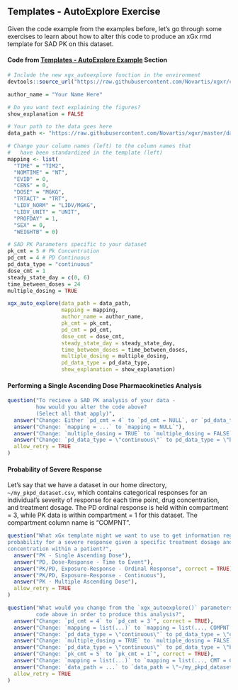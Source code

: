 ## Templates - AutoExplore Exercise


Given the code example from the examples before,
let's go through some exercises to learn about how to alter this code
to produce an xGx rmd template for SAD PK on this dataset.

#### Code from [Templates - AutoExplore Example](Templates - AutoExplore Example) Section
<!--
Due to `grader` package not being included on evaluating systems, 
the long calculation time of xgx_autoexplore, and 
the creation of directory strucutures which are hard to manage on shinyapps.io,
we will simply use a multiple choice question/answering system here.
-->

```r
# Include the new xgx_autoexplore function in the environment
devtools::source_url("https://raw.githubusercontent.com/Novartis/xgxr/chase/R/xgx_auto_explore.R", echo=FALSE)

author_name = "Your Name Here"

# Do you want text explaining the figures?
show_explanation = FALSE

# Your path to the data goes here
data_path <- "https://raw.githubusercontent.com/Novartis/xgxr/master/data_create/raw/nonlinear_pkpd.csv"

# Change your column names (left) to the column names that
#   have been standardized in the template (left)
mapping <- list(
  "TIME" = "TIM2",
  "NOMTIME" = "NT",
  "EVID" = 0,
  "CENS" = 0,
  "DOSE" = "MGKG",
  "TRTACT" = "TRT",
  "LIDV_NORM" = "LIDV/MGKG",
  "LIDV_UNIT" = "UNIT",
  "PROFDAY" = 1,
  "SEX" = 0,
  "WEIGHTB" = 0)

# SAD PK Parameters specific to your dataset
pk_cmt = 5 # Pk Concentration
pd_cmt = 4 # PD Continuous
pd_data_type = "continuous"
dose_cmt = 1
steady_state_day = c(0, 6)
time_between_doses = 24
multiple_dosing = TRUE

xgx_auto_explore(data_path = data_path,
                 mapping = mapping,
                 author_name = author_name,
                 pk_cmt = pk_cmt,
                 pd_cmt = pd_cmt,
                 dose_cmt = dose_cmt,
                 steady_state_day = steady_state_day,
                 time_between_doses = time_between_doses,
                 multiple_dosing = multiple_dosing,
                 pd_data_type = pd_data_type,
                 show_explanation = show_explanation)
```


#### Performing a Single Ascending Dose Pharmacokinetics Analysis

```r
question("To recieve a SAD PK analysis of your data - 
         how would you alter the code above?
         (Select all that apply)",
  answer("Change: Either `pd_cmt = 4` to `pd_cmt = NULL`, or `pd_data_type = \"continuous\"` to `pd_data_type = NULL`", correct = TRUE),
  answer("Change: `mapping = ...` to `mapping = NULL`"),
  answer("Change: `multiple_dosing = TRUE` to `multiple_dosing = FALSE`", correct = TRUE),
  answer("Change: `pd_data_type = \"continuous\"` to pd_data_type = \"binary\""),
  allow_retry = TRUE
)
```

#### Probability of Severe Response

Let's say that we have a dataset in our home directory, `~/my_pkpd_dataset.csv`, 
which contains categorical responses for an individual's severity of response
for each time point, drug concentration, and treatment dosage.
The PD ordinal response is held within compartment = 3, while PK data is within
compartment = 1 for this dataset. The compartment column name is "COMPNT".



```r
question("What xGx template might we want to use to get information regarding the 
probability for a severe response given a specific treatment dosage and drug
concentration within a patient?",
  answer("PK - Single Ascending Dose"),
  answer("PD, Dose-Response - Time to Event"),
  answer("PK/PD, Exposure-Response - Ordinal Response", correct = TRUE),
  answer("PK/PD, Exposure-Response - Continuous"),
  answer("PK - Multiple Ascending Dose"),
  allow_retry = TRUE
)
```

```r
question("What would you change from the `xgx_autoexplore()` parameters
         code above in order to produce this analysis?",
  answer("Change: `pd_cmt = 4` to `pd_cmt = 3`", correct = TRUE),
  answer("Change: `mapping = list(...)` to `mapping = list(..., COMPNT = CMT, ..)`"),
  answer("Change: `pd_data_type = \"continuous\"` to pd_data_type = \"ordinal\"", correct = TRUE),
  answer("Change: `multiple_dosing = TRUE` to `multiple_dosing = FALSE`"),
  answer("Change: `pd_data_type = \"continuous\"` to pd_data_type = \"binary\""),
  answer("Change: `pk_cmt = 5` to `pk_cmt = 1`", correct = TRUE),
  answer("Change: `mapping = list(...)` to `mapping = list(..., CMT = COMPNT, ..)`", correct = TRUE),
  answer("Change: `data_path = ...` to `data_path = \"~/my_pkpd_dataset.csv\"`", correct = TRUE),
  allow_retry = TRUE
)
```